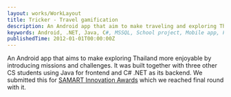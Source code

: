 ```yaml
---
layout: works/WorkLayout
title: Tricker - Travel gamification
description: An Android app that aim to make traveling and exploring Thailand more joyful by introducing interactive missions.
keywords: Android, .NET, Java, C#, MSSQL, School project, Mobile app, Frontend, Backend, Software competition, Chulalongkorn University, SAMART
publishedTime: 2012-01-01T00:00:00Z
---
```


An Android app that aims to make exploring Thailand more enjoyable by introducing missions and challenges.
It was built together with three other CS students using Java for frontend and C# .NET as its backend.
We submitted this for [SAMART Innovation Awards](https://www.samartsia.com/) which we reached final round with it.
